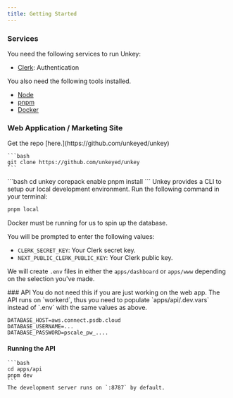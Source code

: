```yaml
---
title: Getting Started
---
```


### Services

You need the following services to run Unkey:

- [Clerk](https://clerk.com?ref=unkey): Authentication

You also need the following tools installed.

- [Node](https://nodejs.org)
- [pnpm](https://pnpm.io/installation)
- [Docker](https://www.docker.com/products/docker-desktop)

### Web Application / Marketing Site
<Steps titleSize="h3">
  <Step title="Setup" >
    Get the repo [here.](https://github.com/unkeyed/unkey)

    ```bash
    git clone https://github.com/unkeyed/unkey
    ```


  </Step>

  <Step title="Install">
    ```bash
    cd unkey
    corepack enable
    pnpm install
    ```

  </Step>

  <Step title="Setup local development">
  Unkey provides a CLI to setup our local development environment. Run the following command in your terminal:

  ```bash
  pnpm local
  ```
  <Callout type="info">
  Docker must be running for us to spin up the database.
  </Callout>

  You will be prompted to enter the following values:

  - `CLERK_SECRET_KEY`: Your Clerk secret key.
  - `NEXT_PUBLIC_CLERK_PUBLIC_KEY`: Your Clerk public key.

  We will create `.env` files in either the `apps/dashboard` or `apps/www` depending on the selection you've made.

  </Step>
</Steps>
  ### API

  <Callout type="info">
  You do not need this if you are just working on the web app.
  </Callout>
  The API runs on `workerd`, thus you need to populate `apps/api/.dev.vars` instead of `.env` with the same values as above.

  ```
  DATABASE_HOST=aws.connect.psdb.cloud
  DATABASE_USERNAME=...
  DATABASE_PASSWORD=pscale_pw_....
  ```
#### Running the API
    ```bash
    cd apps/api
    pnpm dev
    ```
    The development server runs on `:8787` by default.
